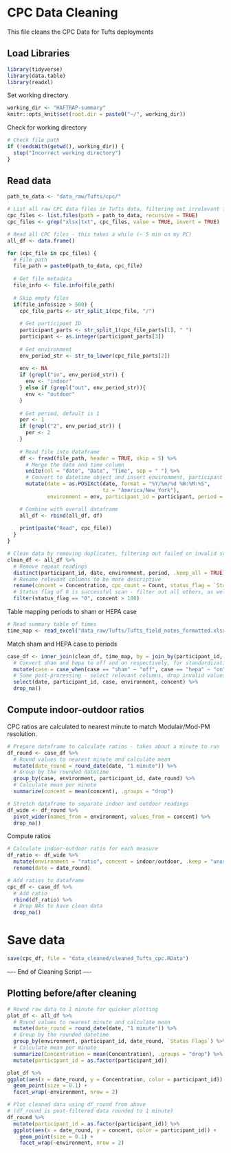 # CPC Data Cleaning
This file cleans the CPC Data for Tufts deployments

## Load Libraries
```r
library(tidyverse)
library(data.table)
library(readxl)
```

Set working directory
```r
working_dir <- "HAFTRAP-summary"
knitr::opts_knit$set(root.dir = paste0("~/", working_dir))
```

Check for working directory
```r
# Check file path
if (!endsWith(getwd(), working_dir)) {
  stop("Incorrect working directory")
}
```

## Read data
```r
path_to_data <- "data_raw/Tufts/cpc/"
```

```r
# List all raw CPC data files in Tufts data, filtering out irrelevant files
cpc_files <- list.files(path = path_to_data, recursive = TRUE)
cpc_files <- grep("xlsx|txt", cpc_files, value = TRUE, invert = TRUE)
```

```r
# Read all CPC files - this takes a while (~ 5 min on my PC)
all_df <- data.frame()

for (cpc_file in cpc_files) {
  # File path
  file_path = paste0(path_to_data, cpc_file)
  
  # Get file metadata
  file_info <- file.info(file_path)
  
  # Skip empty files
  if(file_info$size > 500) {
    cpc_file_parts <- str_split_1(cpc_file, "/")
    
    # Get participant ID
    participant_parts <- str_split_1(cpc_file_parts[1], " ")
    participant <- as.integer(participant_parts[3])
    
    # Get environment  
    env_period_str <- str_to_lower(cpc_file_parts[2])
    
    env <- NA
    if (grepl("in", env_period_str)) {
      env <- "indoor"
    } else if (grepl("out", env_period_str)){
      env <- "outdoor"
    }
    
    # Get period, default is 1
    per <- 1
    if (grepl("2", env_period_str)) {
      per <- 2
    }
    
    # Read file into dataframe
    df <- fread(file_path, header = TRUE, skip = 5) %>%
      # Merge the date and time column
      unite(col = "date", "Date", "Time", sep = " ") %>%
      # Convert to datetime object and insert environment, participant ID
      mutate(date = as.POSIXct(date, format = "%Y/%m/%d %H:%M:%S", 
                               tz = "America/New_York"),
             environment = env, participant_id = participant, period = per)

    # Combine with overall dataframe
    all_df <- rbind(all_df, df)
    
    print(paste("Read", cpc_file))
  }
}
```

```r
# Clean data by removing duplicates, filtering out failed or invalid scans
clean_df <- all_df %>%
  # Remove repeat readings
  distinct(participant_id, date, environment, period, .keep_all = TRUE) %>%
  # Rename relevant columns to be more descriptive
  rename(concent = Concentration, cpc_count = Count, status_flag = `Status Flags`) %>%
  # Status flag of 0 is successful scan - filter out all others, as well as invalid data
  filter(status_flag == "0", concent > 100)
```


Table mapping periods to sham or HEPA case
```r
# Read summary table of times
time_map <- read_excel("data_raw/Tufts/Tufts_field_notes_formatted.xlsx")
```

Match sham and HEPA case to periods
```r
case_df <- inner_join(clean_df, time_map, by = join_by(participant_id, period)) %>%
  # Convert sham and hepa to off and on respectively, for standardization
  mutate(case = case_when(case == "sham" ~ "off", case == "hepa" ~ "on")) %>%
  # Some post-processing - select relevant columns, drop invalid values
  select(date, participant_id, case, environment, concent) %>%
  drop_na()
```

## Compute indoor-outdoor ratios
CPC ratios are calculated to nearest minute to match Modulair/Mod-PM resolution.
```r
# Prepare dataframe to calculate ratios - takes about a minute to run
df_round <- case_df %>%
  # Round values to nearest minute and calculate mean
  mutate(date_round = round_date(date, "1 minute")) %>%
  # Group by the rounded datetime
  group_by(case, environment, participant_id, date_round) %>%
  # Calculate mean per minute
  summarize(concent = mean(concent), .groups = "drop")
```

```r
# Stretch dataframe to separate indoor and outdoor readings
df_wide <- df_round %>%
  pivot_wider(names_from = environment, values_from = concent) %>%
  drop_na()
```


Compute ratios
```r
# Calculate indoor-outdoor ratio for each measure
df_ratio <- df_wide %>%
  mutate(environment = "ratio", concent = indoor/outdoor, .keep = "unused") %>%
  rename(date = date_round)

# Add ratios to dataframe
cpc_df <- case_df %>%
  # Add ratio
  rbind(df_ratio) %>%
  # Drop NAs to have clean data
  drop_na()
```

# Save data
```r
save(cpc_df, file = "data_cleaned/cleaned_Tufts_cpc.RData")
```


---- End of Cleaning Script ----

## Plotting before/after cleaning
```r
# Round raw data to 1 minute for quicker plotting
plot_df <- all_df %>%
  # Round values to nearest minute and calculate mean
  mutate(date_round = round_date(date, "1 minute")) %>%
  # Group by the rounded datetime
  group_by(environment, participant_id, date_round, `Status Flags`) %>%
  # Calculate mean per minute
  summarize(Concentration = mean(Concentration), .groups = "drop") %>%
  mutate(participant_id = as.factor(participant_id))
```

```r
plot_df %>%
ggplot(aes(x = date_round, y = Concentration, color = participant_id)) +
  geom_point(size = 0.1) +
  facet_wrap(~environment, nrow = 2)
```

```r
# Plot cleaned data using df_round from above 
# (df_round is post-filtered data rounded to 1 minute)
df_round %>%
  mutate(participant_id = as.factor(participant_id)) %>%
  ggplot(aes(x = date_round, y = concent, color = participant_id)) +
    geom_point(size = 0.1) +
    facet_wrap(~environment, nrow = 2)
```

